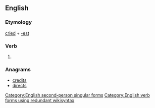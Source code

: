 ==English==

===Etymology===
[[cried]] + [[-est]]

===Verb===
{{en-verb form}}

# {{context|archaic|lang=en}} {{form of|Second-person singular past form|cry|lang=en}}

===Anagrams===
* [[credits#English|credits]]
* [[directs#English|directs]]

[[Category:English second-person singular forms]]
[[Category:English verb forms using redundant wikisyntax]]